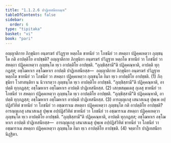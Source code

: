 ```yaml
---
title: "1.1.2.6 ปาฏิเทสนียกณฺฑ"
tableOfContents: false
sidebar:
  order: 6
type: "tipitaka"
basket: "vi"
book: "pari"
---
```



<DynamicBreadcrumb />

<Division number="174" book="pari">

<Paragraph number="486" book="pari">
อญฺญาติกาย ภิกฺขุนิยา อนฺตรฆรํ ปวิฏฺฐาย หตฺถโต ขาทนียํ วา โภชนียํ วา สหตฺถา ปฏิคฺคเหตฺวา ภุญฺชนฺโต กติ อาปตฺติโย อาปชฺชติ? อญฺญาติกาย ภิกฺขุนิยา อนฺตรฆรํ ปวิฏฺฐาย หตฺถโต ขาทนียํ วา โภชนียํ วา สหตฺถา ปฏิคฺคเหตฺวา ภุญฺชนฺโต ทฺเว อาปตฺติโย อาปชฺชติ. “ภุญฺชิสฺสามี”ติ ปฏิคฺคณฺหาติ, อาปตฺติ ทุกฺกฏสฺส; อชฺโฌหาเร อชฺโฌหาเร อาปตฺติ ปาฏิเทสนียสฺส—  อญฺญาติกาย ภิกฺขุนิยา อนฺตรฆรํ ปวิฏฺฐาย หตฺถโต ขาทนียํ วา โภชนียํ วา สหตฺถา ปฏิคฺคเหตฺวา ภุญฺชนฺโต อิมา ทฺเว อาปตฺติโย อาปชฺชติ. (1)
</Paragraph>

<Paragraph number="487" book="pari">
ภิกฺขุนิยา โวสาสนฺติยา น นิวาเรตฺวา ภุญฺชนฺโต ทฺเว อาปตฺติโย อาปชฺชติ. “ภุญฺชิสฺสามี”ติ ปฏิคฺคณฺหาติ, อาปตฺติ ทุกฺกฏสฺส; อชฺโฌหาเร อชฺโฌหาเร อาปตฺติ ปาฏิเทสนียสฺส. (2)
</Paragraph>

<Paragraph number="488" book="pari">
เสกฺขสมฺมเตสุ กุเลสุ ขาทนียํ วา โภชนียํ วา สหตฺถา ปฏิคฺคเหตฺวา ภุญฺชนฺโต ทฺเว อาปตฺติโย อาปชฺชติ. “ภุญฺชิสฺสามี”ติ ปฏิคฺคณฺหาติ, อาปตฺติ ทุกฺกฏสฺส; อชฺโฌหาเร อชฺโฌหาเร อาปตฺติ ปาฏิเทสนียสฺส. (3)
</Paragraph>

<Paragraph number="489" book="pari">
อารญฺญเกสุ เสนาสเนสุ ปุพฺเพ อปฺปฏิสํวิทิตํ ขาทนียํ วา โภชนียํ วา อชฺฌาราเม สหตฺถา ปฏิคฺคเหตฺวา ภุญฺชนฺโต กติ อาปตฺติโย อาปชฺชติ? อารญฺญเกสุ เสนาสเนสุ ปุพฺเพ อปฺปฏิสํวิทิตํ ขาทนียํ วา โภชนียํ วา อชฺฌาราเม สหตฺถา ปฏิคฺคเหตฺวา ภุญฺชนฺโต ทฺเว อาปตฺติโย อาปชฺชติ. “ภุญฺชิสฺสามี”ติ ปฏิคฺคณฺหาติ, อาปตฺติ ทุกฺกฏสฺส; อชฺโฌหาเร อชฺโฌหาเร อาปตฺติ ปาฏิเทสนียสฺส—  อารญฺญเกสุ เสนาสเนสุ ปุพฺเพ อปฺปฏิสํวิทิตํ ขาทนียํ วา โภชนียํ วา อชฺฌาราเม สหตฺถา ปฏิคฺคเหตฺวา ภุญฺชนฺโต อิมา ทฺเว อาปตฺติโย อาปชฺชติ. (4)

</Paragraph>
</Division>

<Paragraph number="490" type="center" book="pari">
จตฺตาโร ปาฏิเทสนียา นิฏฺฐิตา.
</Paragraph>